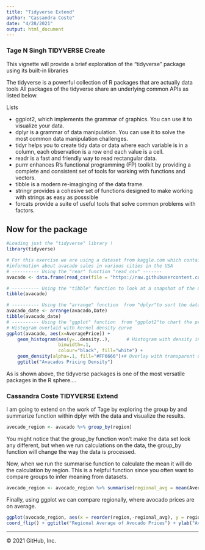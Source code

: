 ```yaml
---
title: "Tidyverse Extend"
author: "Cassandra Coste"
date: "4/28/2021"
output: html_document
---
```


### Tage N Singh TIDYVERSE Create


This vignette will provide a brief exploration of the "tidyverse" package using its built-in libraries

The tidyverse is a powerful collection of R packages that are actually data tools  All packages of the tidyverse share an underlying  common APIs as listed below. 

Lists

- ggplot2, which implements the grammar of graphics. You can use it to visualize your data.
- dplyr is a grammar of data manipulation. You can use it to solve the most common data manipulation challenges.
- tidyr helps you to create tidy data or data where each variable is in a column, each observation is a row end each value is a cell.
- readr is a fast and friendly way to read rectangular data.
- purrr enhances R’s functional programming (FP) toolkit by providing a complete and consistent set of tools for working with functions and vectors.
- tibble is a modern re-imaginging of the data frame.
- stringr provides a cohesive set of functions designed to make working with strings as easy as posssible
-  forcats provide a suite of useful tools that solve common problems with factors.

Now for the package
-------------------

```r
#Loading just the "tidyverse" library !
library(tidyverse)
```

```r
# For this exercise we are using a dataset from kaggle.com which contain 
#information about avacado sales in various cities in the USA
# ---------- Using the "rear" function "read_csv" -------
avacado <- data.frame(read_csv(file = "https://raw.githubusercontent.com/tagensingh/SPS-DATA607-TIDYVERSE/main/avocado.csv"))

# ---------- Using the "tibble" function to look at a snapshot of the dataframe -------
tibble(avacado)
```

```r
# ---------- Using the "arrange" function  from "dplyr"to sort the dataframe by date-------
avacado_date <- arrange(avacado,Date)
tibble(avacado_date)
# ---------- Using the "ggplot" function  from "ggplot2"to chart the pricing density of avacados-------
# Histogram overlaid with kernel density curve
ggplot(avacado, aes(x=AveragePrice)) + 
    geom_histogram(aes(y=..density..),      # Histogram with density instead of count on y-axis
                   binwidth=.1,
                   colour="black", fill="white") +
    geom_density(alpha=.1, fill="#FF6666")+# Overlay with transparent density plot
    ggtitle("Avacados Pricing Density")
```

As is shown above, the tidyverse packages is one of the most versatile packages in the R sphere....

### Cassandra Coste TIDYVERSE Extend

I am going to extend on the work of Tage by exploring the group by and summarize function within dplyr with the data and visualize the results. 

```r

avocado_region <- avacado %>% group_by(region)

```

You might notice that the group_by function won't make the data set look any different, but when we run calculations on the data, the group_by function will change the way the data is processed.  

Now, when we run the summarise function to calculate the mean it will do the calculation by region. This is a helpful function since you often want to compare groups to infer meaning from datasets.

```r

avocado_region <- avocado_region %>% summarise(regional_avg = mean(AveragePrice))
```

Finally, using ggplot we can compare regionally, where avocado prices are on average. 

```r

ggplot(avocado_region, aes(x = reorder(region,-regional_avg), y = regional_avg, fill = "red")) + geom_bar(stat="identity") +
coord_flip() + ggtitle("Regional Average of Avocado Prices") + ylab("Average Price (USD)") + xlab("Region") + scale_y_continuous(labels = scales::dollar_format(), limits=c(0,2)) + theme(legend.position = "none") 
```


----------------------------------------------------------------------------------------------------
© 2021 GitHub, Inc.